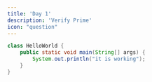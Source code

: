 ```yaml
---
title: 'Day 1'
description: 'Verify Prime'
icon: "question"
---
```


```java HelloWorld.java
class HelloWorld {
    public static void main(String[] args) {
        System.out.println("it is working");
    }
}
```
